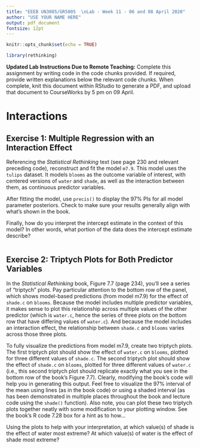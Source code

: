 ```yaml
---
title: "EEEB UN3005/GR5005  \nLab - Week 11 - 06 and 08 April 2020"
author: "USE YOUR NAME HERE"
output: pdf_document
fontsize: 12pt
---
```


```r

knitr::opts_chunk$set(echo = TRUE)

library(rethinking)
```


**Updated Lab Instructions Due to Remote Teaching:** Complete this assignment by writing code in the code chunks provided. If required, provide written explanations below the relevant code chunks. When complete, knit this document within RStudio to generate a PDF, and upload that document to CourseWorks by 5 pm on 09 April.


# Interactions


## Exercise 1: Multiple Regression with an Interaction Effect

Referencing the *Statistical Rethinking* text (see page 230 and relevant preceding code), reconstruct and fit the model `m7.9`. This model uses the `tulips` dataset. It models `blooms` as the outcome variable of interest, with centered versions of `water` and `shade`, as well as the interaction between them, as continuous predictor variables.

After fitting the model, use `precis()` to display the 97% PIs for all model parameter posteriors. Check to make sure your results generally align with what's shown in the book.

Finally, how do you interpret the intercept estimate in the context of this model? In other words, what portion of the data does the intercept estimate describe?

```r

```


## Exercise 2: Triptych Plots for Both Predictor Variables

In the *Statistical Rethinking* book, Figure 7.7 (page 234), you'll see a series of "triptych" plots. Pay particular attention to the bottom row of the panel, which shows model-based predictions (from model m7.9) for the effect of `shade.c` on `blooms`. Because the model includes multiple predictor variables, it makes sense to plot this relationship across multiple values of the other predictor (which is `water.c`, hence the series of three plots on the bottom row that have differing values of `water.c`). And because the model includes an interaction effect, the relationship between `shade.c` and `blooms` varies across those three plots.

To fully visualize the predictions from model m7.9, create two triptych plots. The first triptych plot should show the effect of `water.c` on `blooms`, plotted for three different values of `shade.c`. The second triptych plot should show the effect of `shade.c` on `blooms`, plotted for three different values of `water.c` (i.e., this second triptych plot should replicate exactly what you see in the bottom row of the book's Figure 7.7). Clearly, modifying the book's code will help you in generating this output. Feel free to visualize the 97% interval of the mean using lines (as in the book code) or using a shaded interval (as has been demonstrated in multiple places throughout the book and lecture code using the `shade()` function). Also note, you can plot these two triptych plots together neatly with some modification to your plotting window. See the book's R code 7.28 box for a hint as to how...

Using the plots to help with your interpretation, at which value(s) of shade is the effect of water most extreme? At which value(s) of water is the effect of shade most extreme?
 
```r

```

